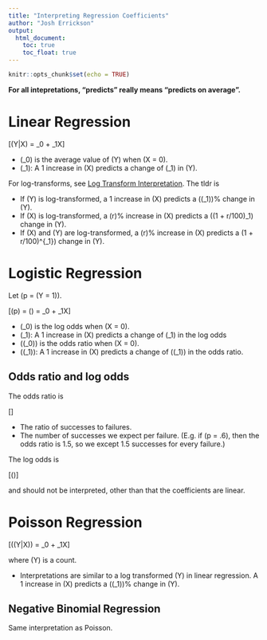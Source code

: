```yaml
---
title: "Interpreting Regression Coefficients"
author: "Josh Errickson"
output: 
  html_document:
    toc: true
    toc_float: true
---
```


```r
knitr::opts_chunk$set(echo = TRUE)
```

**For all intepretations, "predicts" really means "predicts on average".**

# Linear Regression

\[\mathbb{E}(Y|X) = \beta_0 + \beta_1X\]

- \(\beta_0\) is the average value of \(Y\) when \(X = 0\). 
- \(\beta_1\): A 1 increase in \(X\) predicts a change of \(\beta_1\) in \(Y\).

For log-transforms, see [Log Transform Interpretation](http://errickson.net/stats-notes/logtransform.html). The tldr is

- If \(Y\) is log-transformed, a 1 increase in \(X\) predicts a \(\exp(\beta_1)\)% change in \(Y\).
- If \(X\) is log-transformed, a \(r\)% increase in \(X\) predicts a \(\log(1 + r/100)\beta_1\) change in \(Y\).
- If \(X\) and \(Y\) are log-transformed, a \(r\)% increase in \(X\) predicts a \(1 + r/100)^{\beta_1}\) change in \(Y\).

# Logistic Regression

Let \(p = \mathbb{P}(Y = 1)\).

\[\textrm{logit}(p) = \log\left(\frac{p}{1 - p}\right) = \beta_0 + \beta_1X\]

- \(\beta_0\) is the log odds when \(X = 0\).
- \(\beta_1\): A 1 increase in \(X\) predicts a change of \(\beta_1\) in the log odds 
- \(\exp(\beta_0)\) is the odds ratio when \(X = 0\).
- \(\exp(\beta_1)\): A 1 increase in \(X\) predicts a change of \(\exp(\beta_1)\) in the odds ratio.


## Odds ratio and log odds

The odds ratio is

\[\frac{p}{1-p}\]

- The ratio of successes to failures.
- The number of successes we expect per failure. (E.g. if \(p = .6\), then the odds ratio is 1.5, so we except 1.5 successes for every failure.)

The log odds is 

\[\log\left(\frac{p}{1-p}\right)\]

and should not be interpreted, other than that the coefficients are linear.

# Poisson Regression

\[\log(\mathbb{E}(Y|X)) = \beta_0 + \beta_1X\]

where \(Y\) is a count.

- Interpretations are similar to a log transformed \(Y\) in linear regression. A 1 increase in \(X\) predicts a \(\exp(\beta_1)\)% change in \(Y\).

## Negative Binomial Regression

Same interpretation as Poisson.
